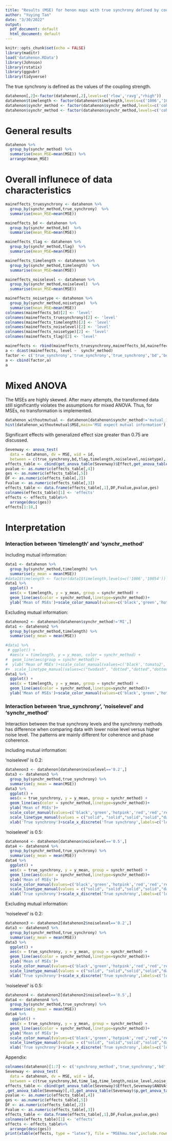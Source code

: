 ---
title: "Results (MSE) for henon maps with true synchrony defined by coupling strength"
author: "Yuying Tan"
date: "3/30/2022"
output:
  pdf_document: default
  html_document: default
---

```{r setup, include=FALSE}
knitr::opts_chunk$set(echo = FALSE)
library(maditr)
load('datahenon.RData')
library(Johnson)
library(rstatix)
library(ggpubr)
library(tidyverse)
```

The true synchrony is defined as the values of the coupling strength.


```{r}
datahenon[,2]<-factor(datahenon[,2],levels=c('rlow','ravg',"rhigh"))
datahenon$timelength <- factor(datahenon$timelength,levels=c('1006','10054'))
datahenon$synchr_method <- factor(datahenon$synchr_method,levels=c('coherence','phasesynchrony','Kullback','Renyi01','Renyi05','Renyi09','JensenShannon','JensenRenyi2','JensenRenyi6','JensenRenyi10','mutual_information'))
datahenon$synchr_method <- factor(datahenon$synchr_method,levels=c('coherence','phasesynchrony','Kullback','Renyi01','Renyi05','Renyi09','JensenShannon','JensenRenyi2','JensenRenyi6','JensenRenyi10','mutual_information'),labels=c('coherence','phase synchrony','KL','R(01)','R(05)','R(09)','JS','JR(2)','JR(6)','JR(10)','MI'))
```

# General results


```{r}
datahenon %>%
  group_by(synchr_method) %>%
  summarise(mean_MSE=mean(MSE)) %>%
  arrange(mean_MSE)

```

# Overall influnece of data characteristics

```{r}
maineffects_truesynchrony <- datahenon %>%
  group_by(synchr_method,true_synchrony)  %>%
  summarise(mean_MSE=mean(MSE))

maineffects_bd <- datahenon %>%
  group_by(synchr_method,bd)  %>%
  summarise(mean_MSE=mean(MSE))

maineffects_tlag <- datahenon %>%
  group_by(synchr_method,tlag)  %>%
  summarise(mean_MSE=mean(MSE))

maineffects_timelength <- datahenon %>%
  group_by(synchr_method,timelength)  %>%
  summarise(mean_MSE=mean(MSE))

maineffects_noiselevel <- datahenon %>%
  group_by(synchr_method,noiselevel)  %>%
  summarise(mean_MSE=mean(MSE))

maineffects_noisetype <- datahenon %>%
  group_by(synchr_method,noisetype)  %>%
  summarise(mean_MSE=mean(MSE))
colnames(maineffects_bd)[2] <- 'level'
colnames(maineffects_truesynchrony)[2] <- 'level'
colnames(maineffects_timelength)[2] <- 'level'
colnames(maineffects_noiselevel)[2] <- 'level'
colnames(maineffects_noisetype)[2] <- 'level'
colnames(maineffects_tlag)[2] <- 'level'

maineffects <- rbind(maineffects_truesynchrony,maineffects_bd,maineffects_tlag,maineffects_timelength,maineffects_noiselevel,maineffects_noisetype)
a <- dcast(maineffects, level ~  synchr_method)
factor <- c('true_synchrony','true_synchrony','true_synchrony','bd','bd','tlag','tlag','timelength','timelength','noiselevel','noiselevel','noisetype','noisetype')
a <- cbind(factor,a)
a
```

# Mixed ANOVA
The MSEs are highly skewed. After many attempts, the transformed data still significantly violates the assumptions for mixed ANOVA. Thus, for MSEs, no transformation is implemented.

```{r}
datahenon_withoutmutual <- datahenon[datahenon$synchr_method!='mutual_information',]
hist(datahenon_withoutmutual$MSE,main='MSE expect mutual information')
```

Significant effects with generalized effect size greater than 0.75 are discussed.

```{r}
Sevenway <- anova_test(
  data = datahenon, dv = MSE, wid = id,
  between = c(true_synchrony,bd,tlag,timelength,noiselevel,noisetype), within = synchr_method)
effects_table <- cbind(get_anova_table(Sevenway)$Effect,get_anova_table(Sevenway)$DFn,get_anova_table(Sevenway)[,4],get_anova_table(Sevenway)$p,get_anova_table(Sevenway)$ges)
pvalue <- as.numeric(effects_table[,4])
ges <- as.numeric(effects_table[,5])
DF <- as.numeric(effects_table[,2])
Fvalue <- as.numeric(effects_table[,3]) 
effects_table <- data.frame(effects_table[,1],DF,Fvalue,pvalue,ges)
colnames(effects_table)[1] <- 'effects'
effects <- effects_table%>%
  arrange(desc(ges))
effects[1:18,]
```
# Interpretation
### Interaction between 'timelength' and 'synchr_method'


Including mutual information:

```{r}

data1 <- datahenon %>% 
  group_by(synchr_method,timelength) %>% 
  summarise(y_mean = mean(MSE))
#data1$timelength <- factor(data1$timelength,levels=c('1006','10054'))
data1 %>% 
  ggplot() +
  aes(x = timelength, y = y_mean, group = synchr_method) +
  geom_line(aes(color = synchr_method,linetype=synchr_method))+
  ylab('Mean of MSEs')+scale_color_manual(values=c('black','green','hotpink','red','red','red','blue','purple','purple','purple','orange'),name='Synchrony method')+xlab('Time length')+scale_linetype_manual(values = c("solid", "solid","solid","solid","dashed","dotted","solid","solid","dashed","dotted",'solid'),name='Synchrony method')
```
Excluding mutual information:

```{r}
datahenon2 <- datahenon[datahenon$synchr_method!='MI',]
data1 <- datahenon2 %>% 
  group_by(synchr_method,timelength) %>% 
  summarise(y_mean = mean(MSE))

#data1 %>% 
 # ggplot() +
  #aes(x = timelength, y = y_mean, color = synchr_method) +
#  geom_line(aes(group = synchr_method))+
#  ylab('Mean of MSEs')+scale_color_manual(values=c('black','tomato2','tomato4','red','blue','hotpink1','orange','purple','pink','green'),name='Synchrony method',labels=c('coherence','JR2','JR6','JR10','JS','KL','phase synchrony','R01','R05','R09'),breaks=c('coherence','JensenRenyi2','JensenRenyi6','JensenRenyi10','JensenShannon','Kullback','phasesynchrony','Renyi01','Renyi05','Renyi09'))+xlab('Time length')
#+  scale_linetype_manual(values=c("twodash", "dotted","dotted","dotted","dotted","dotted","dotted","dotted","dotted","dotted"))
data1 %>% 
  ggplot() +
  aes(x = timelength, y = y_mean, group = synchr_method) +
  geom_line(aes(color = synchr_method,linetype=synchr_method))+
  ylab('Mean of MSEs')+scale_color_manual(values=c('black','green','hotpink','red','red','red','blue','purple','purple','purple'),name='Synchrony method')+xlab('Time length')+scale_linetype_manual(values = c("solid", "solid","solid","solid","dashed","dotted","solid","solid","dashed","dotted"),name='Synchrony method')

```








### 	Interaction between 'true_synchrony', 'noiselevel' and 'synchr_method'
Interaction between the true synchrony levels and the synchrony methods has difference when comparing data with lower noise level versus higher noise level. The patterns are mainly different for coherence and phase coherence.

Including mutual information:

'noiselevel' is 0.2:

```{r}
datahenon3 <- datahenon[datahenon$noiselevel=='0.2',]
data3 <- datahenon3 %>% 
  group_by(synchr_method,true_synchrony) %>% 
  summarise(y_mean = mean(MSE))
data3 %>% 
  ggplot() +
  aes(x = true_synchrony, y = y_mean, group = synchr_method) +
  geom_line(aes(color = synchr_method,linetype=synchr_method))+
  ylab('Mean of MSEs')+
  scale_color_manual(values=c('black','green','hotpink','red','red','red','blue','purple','purple','purple','orange'),name='Synchrony method')+
  scale_linetype_manual(values = c("solid", "solid","solid","solid","dashed","dotted","solid","solid","dashed","dotted",'solid'),name='Synchrony method')+
  xlab('True synchrony')+scale_x_discrete('True synchrony',labels=c('low','avg','high'))+ylim(0,115)


```
'noiselevel' is 0.5:

```{r}
datahenon4 <- datahenon[datahenon$noiselevel=='0.5',]
data4 <- datahenon4 %>% 
  group_by(synchr_method,true_synchrony) %>% 
  summarise(y_mean = mean(MSE))
data4 %>% 
  ggplot() +
  aes(x = true_synchrony, y = y_mean, group = synchr_method) +
  geom_line(aes(color = synchr_method,linetype=synchr_method))+
  ylab('Mean of MSEs')+
  scale_color_manual(values=c('black','green','hotpink','red','red','red','blue','purple','purple','purple','orange'),name='Synchrony method')+
  scale_linetype_manual(values = c("solid", "solid","solid","solid","dashed","dotted","solid","solid","dashed","dotted",'solid'),name='Synchrony method')+
  xlab('True synchrony')+scale_x_discrete('True synchrony',labels=c('low','avg','high'))+ylim(0,115)

```
Excluding mutual information:

'noiselevel' is 0.2:

```{r}
datahenon3 <- datahenon2[datahenon2$noiselevel=='0.2',]
data3 <- datahenon3 %>% 
  group_by(synchr_method,true_synchrony) %>% 
  summarise(y_mean = mean(MSE))
data3 %>% 
  ggplot() +
  aes(x = true_synchrony, y = y_mean, group = synchr_method) +
  geom_line(aes(color = synchr_method,linetype=synchr_method))+
  ylab('Mean of MSEs')+
  scale_color_manual(values=c('black','green','hotpink','red','red','red','blue','purple','purple','purple','orange'),name='Synchrony method')+
  scale_linetype_manual(values = c("solid", "solid","solid","solid","dashed","dotted","solid","solid","dashed","dotted",'solid'),name='Synchrony method')+
  xlab('True synchrony')+scale_x_discrete('True synchrony',labels=c('low','avg','high'))
```
'noiselevel' is 0.5:

```{r}
datahenon4 <- datahenon2[datahenon2$noiselevel=='0.5',]
data4 <- datahenon4 %>% 
  group_by(synchr_method,true_synchrony) %>% 
  summarise(y_mean = mean(MSE))
data4 %>% 
   ggplot() +
  aes(x = true_synchrony, y = y_mean, group = synchr_method) +
  geom_line(aes(color = synchr_method,linetype=synchr_method))+
  ylab('Mean of MSEs')+
  scale_color_manual(values=c('black','green','hotpink','red','red','red','blue','purple','purple','purple'),name='Synchrony method')+
  scale_linetype_manual(values = c("solid", "solid","solid","solid","dashed","dotted","solid","solid","dashed","dotted"),name='Synchrony method')+
  xlab('True synchrony')+scale_x_discrete('True synchrony',labels=c('low','avg','high'))

```
Appendix:
```{r}
colnames(datahenon)[1:7] <- c('synchrony_method','true_synchrony','bd','time_lag','time_length','noise_level', 'noise_type')
Sevenway <- anova_test(
  data = datahenon, dv = MSE, wid = id,
  between = c(true_synchrony,bd,time_lag,time_length,noise_level,noise_type), within = synchrony_method)
effects_table <- cbind(get_anova_table(Sevenway)$Effect,Sevenway$ANOVA$DFn
,get_anova_table(Sevenway)[,4],get_anova_table(Sevenway)$p,get_anova_table(Sevenway)$ges)
pvalue <- as.numeric(effects_table[,4])
ges <- as.numeric(effects_table[,5])
DF <- as.numeric(effects_table[,2])
Fvalue <- as.numeric(effects_table[,3]) 
effects_table <- data.frame(effects_table[,1],DF,Fvalue,pvalue,ges)
colnames(effects_table)[1] <- 'effects'
effects <- effects_table%>%
  arrange(desc(ges))
print(xtable(effects, type = "latex"), file = "MSEhmu.tex",include.rownames = F)

```
